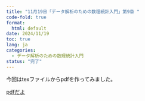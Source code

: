 ```yaml
---
title: "11月19日「データ解析のための数理統計入門」第9章 "
code-fold: true
format:
  html: default
date: 2024/11/19
toc: true
lang: ja
categories:
  - データ解析のための数理統計入門
status: "完了"
---
```


今回はtexファイルからpdfを作ってみました。

[pdfだよ](/seminar/seminar2024_1119/out/wara.pdf)
